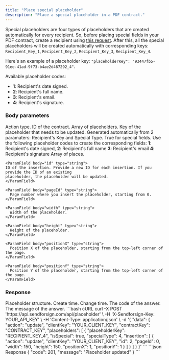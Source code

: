 ```yaml
---
title: "Place special placeholder"
description: "Place a special placeholder in a PDF contract."
---
```


Special placeholders are four types of placeholders that are created automatically for every recipient.
So, before placing special fields in your PDF contract, create a recipient using [this request](/api-reference/recipient/create).
After this, all the special placeholders will be created automatically with corresponding keys:
`Recipient_Key_1`, `Recipient_Key_2`, `Recipient_Key_3`, `Recipient_Key_4`.

Here's an example of a placeholder key: `"placeholderKey": "93447fb5-91ee-41ad-9f73-b4ae2d467292_4"`.

Available placeholder codes:
- <b>1</b>: Recipient's date signed.
- <b>2</b>: Recipient's full name.
- <b>3</b>: Recipient's email.
- <b>4</b>: Recipient's signature.


### Body parameters

<ParamField body="action" type="string" required>
  Action type.
</ParamField>

<ParamField body="contractKey" type="string" required>
  ID of the contract.
</ParamField>

<ParamField body="placeholders" required>
  Array of placeholders.

  <Expandable title="child attribute">

  <ParamField body="placeholderKey" type="string" required>
    Key of the placeholder that needs to be updated. Generated automatically from 2 paramaters: Recipient's Key and Special Type.
  </ParamField>

  <ParamField body="isSpecial" type="boolean" required>
    True for special fields.
  </ParamField>

  <ParamField body="specialType" type="string" required>
    Use the following placeholder codes to create the corresponding fields: 
    <b>1</b>: Recipient's date signed, 
    <b>2</b>: Recipient's full name
    <b>3</b>: Recipient's email 
    <b>4</b>: Recipient's signature
  </ParamField>

  <ParamField body="insertion" type="string">
    Array of places.
  </ParamField>
  
  <Expandable title="child attribute">

    <ParamField body="id" type="string">
    ID of the insertion. Provide a new ID for each insertion. If you provide the ID of an existing 
    placeholder, the placeholder will be updated.
    </ParamField>

    <ParamField body="pageId" type="string">
      Page number where you insert the placeholder, starting from 0.
    </ParamField>

    <ParamField body="width" type="string">
      Width of the placeholder.
    </ParamField>

    <ParamField body="height" type="string">
      Height of the placeholder.
    </ParamField>

    <ParamField body="positionX" type="string">
      Position X of the placeholder, starting from the top-left corner of the page.
    </ParamField>

    <ParamField body="positionY" type="string">
      Position Y of the placeholder, starting from the top-left corner of the page.
    </ParamField>

  </Expandable>

  </Expandable>

</ParamField>

### Response

  <ResponseField name="placeholder" type="string">
    Placeholder structure.

  <Expandable title="child attribute">

  <ResponseField name="createTime" type="string">
    Create time.
  </ResponseField>

  <ResponseField name="changeTime" type="string">
    Change time.
  </ResponseField>

  </Expandable>

  </ResponseField>

<ResponseField name="code" type="string">
  The code of the answer.
</ResponseField>

<ResponseField name="message" type="string">
  The message of the answer.
</ResponseField>

<RequestExample>
```bash cURL
curl -X POST 'https://api.sendforsign.com/api/placeholder' \
     -H 'X-Sendforsign-Key: YOUR_API_KEY' \
     -H 'Content-Type: application/json' \
     -d '{
    "data": {
        "action": "update",
        "clientKey": "YOUR_CLIENT_KEY",
        "contractKey": "CONTRACT_KEY",
        "placeholders": [
            {
                "placeholderKey": "RECIPIENT_KEY_4",
                "isSpecial": true,
                "specialType": 4,
                "insertion": [
                    {
                        "action": "update",
                        "clientKey": "YOUR_CLIENT_KEY",
                        "id": 2,
                        "pageId": 0,
                        "width": 150,
                        "height": 150,
                        "positionX": 1,
                        "positionY": 1
                    }
                ]
            }
        ]
    }
}'
```
</RequestExample>

<ResponseExample>
```json Response
{
    "code": 201,
    "message": "Placeholder updated"
}
```
</ResponseExample>